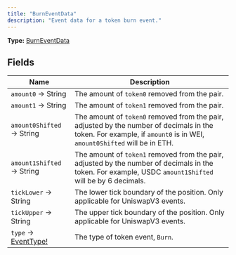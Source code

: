 ```yaml
---
title: "BurnEventData"
description: "Event data for a token burn event."
---
```


**Type:** [BurnEventData](/api-reference/types/burneventdata)

## Fields

| Name | Description |
|------|-------------|
| `amount0` → String | The amount of `token0` removed from the pair. |
| `amount1` → String | The amount of `token1` removed from the pair. |
| `amount0Shifted` → String | The amount of `token0` removed from the pair, adjusted by the number of decimals in the token. For example, if `amount0` is in WEI, `amount0Shifted` will be in ETH. |
| `amount1Shifted` → String | The amount of `token1` removed from the pair, adjusted by the number of decimals in the token. For example, USDC `amount1Shifted` will be by 6 decimals. |
| `tickLower` → String | The lower tick boundary of the position. Only applicable for UniswapV3 events. |
| `tickUpper` → String | The upper tick boundary of the position. Only applicable for UniswapV3 events. |
| `type` → [EventType!](/api-reference/types/eventtype) | The type of token event, `Burn`. |

